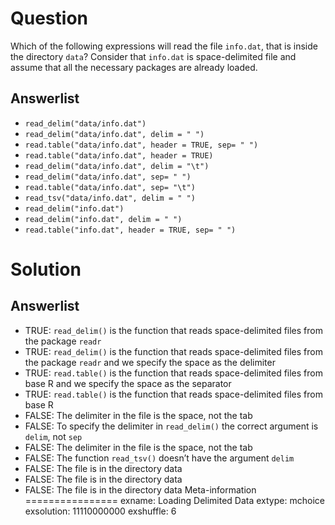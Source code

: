 Question
========
Which of the following expressions will read the file `info.dat`, that is inside the directory `data`? Consider that `info.dat` is space-delimited file and assume that all the necessary packages are already loaded.

Answerlist
----------
* `read_delim("data/info.dat")`
* `read_delim("data/info.dat", delim = " ")`
* `read.table("data/info.dat", header = TRUE, sep= " ")`
* `read.table("data/info.dat", header = TRUE)`
* `read_delim("data/info.dat", delim = "\t")`
* `read_delim("data/info.dat", sep= " ")`
* `read.table("data/info.dat", sep= "\t")`
* `read_tsv("data/info.dat", delim = " ")`
* `read_delim("info.dat")`
* `read_delim("info.dat", delim = " ")`
* `read.table("info.dat", header = TRUE, sep= " ")`

Solution
========

Answerlist
----------
* TRUE: `read_delim()` is the function that reads space-delimited files from the package `readr`
* TRUE: `read_delim()` is the function that reads space-delimited files from the package `readr` and we specify the space as the delimiter
* TRUE: `read.table()` is the function that reads space-delimited files from base R and we specify the space as the separator
* TRUE: `read.table()` is the function that reads space-delimited files from base R
* FALSE: The delimiter in the file is the space, not the tab 
* FALSE: To specify the delimiter in `read_delim()` the correct argument is `delim`, not `sep`
* FALSE: The delimiter in the file is the space, not the tab 
* FALSE: The function `read_tsv()` doesn't have the argument `delim`
* FALSE: The file is in the directory data
* FALSE: The file is in the directory data
* FALSE: The file is in the directory data
Meta-information
================
exname: Loading Delimited Data
extype: mchoice
exsolution: 11110000000
exshuffle: 6

